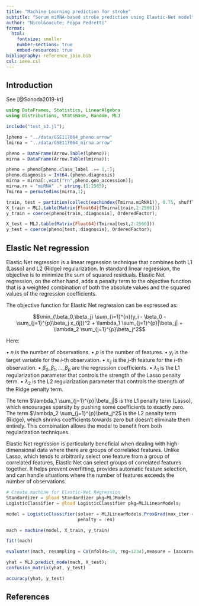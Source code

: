```yaml
---
title: "Machine Learning prediction for stroke"
subtitle: "Serum miRNA-based stroke prediction using Elastic-Net model"
author: "Nicol&oacute; Foppa Pedretti"
format: 
  html:
    fontsize: smaller
    number-sections: true
    embed-resources: true
bibliography: reference_jbio.bib
csl: ieee.csl
---
```


## Introduction

See [@Sonoda2019-kt]

```julia
using DataFrames, Statistics, LinearAlgebra
using Distributions, StatsBase, Random, MLJ

include("test_s3.jl");
```


```julia
lpheno = "../data/GSE117064_pheno.arrow"
lmirna = "../data/GSE117064_mirna.arrow"

pheno = DataFrame(Arrow.Table(lpheno));
mirna = DataFrame(Arrow.Table(lmirna));
```


```julia
pheno = pheno[pheno.class_label .== 1,:];
pheno.diagnosis = Int64.(pheno.diagnosis)
mirna = mirna[:,vcat("rn",pheno.geo_accession)];
mirna.rn = "miRNA" .* string.(1:2565);
Tmirna = permutedims(mirna,1);
```


```julia
train, test = partition(collect(eachindex(Tmirna.miRNA1)), 0.75, shuffle=true, rng=111)
X_train = MLJ.table(Matrix{Float64}(Tmirna[train,2:2566]))
y_train = coerce(pheno[train,:diagnosis], OrderedFactor);

X_test = MLJ.table(Matrix{Float64}(Tmirna[test,2:2566]))
y_test = coerce(pheno[test,:diagnosis], OrderedFactor);
```

## Elastic Net regression

Elastic Net regression is a linear regression technique that combines both L1 (Lasso) and L2 (Ridge) regularization. In standard linear regression, the objective is to minimize the sum of squared residuals. Elastic Net regression, on the other hand, adds a penalty term to the objective function that is a weighted combination of both the absolute values and the squared values of the regression coefficients.

The objective function for Elastic Net regression can be expressed as:

$$\min_{\beta_0,\beta_j} \sum_{i=1}^{n}(y_i - \beta_0 - \sum_{j=1}^{p}\beta_j x_{ij})^2 + \lambda_1 \sum_{j=1}^{p}|\beta_j| + \lambda_2 \sum_{j=1}^{p}\beta_j^2$$

Here:

• $n$ is the number of observations.
• $p$ is the number of features.
• $y_i$ is the target variable for the $i$-th observation.
• $x_{ij}$ is the $j$-th feature for the $i$-th observation.
• $\beta_0, \beta_1, \ldots, \beta_p$ are the regression coefficients.
• $\lambda_1$ is the L1 regularization parameter that controls the strength of the Lasso penalty term.
• $\lambda_2$ is the L2 regularization parameter that controls the strength of the Ridge penalty term.

The term $\lambda_1 \sum_{j=1}^{p}|\beta_j|$ is the L1 penalty term (Lasso), which encourages sparsity by pushing some coefficients to exactly zero. The term $\lambda_2 \sum_{j=1}^{p}\beta_j^2$ is the L2 penalty term (Ridge), which shrinks coefficients towards zero but doesn't eliminate them entirely. This combination allows the model to benefit from both regularization techniques.

Elastic Net regression is particularly beneficial when dealing with high-dimensional data where there are groups of correlated features. Unlike Lasso, which tends to arbitrarily select one feature from a group of correlated features, Elastic Net can select groups of correlated features together. It helps prevent overfitting, provides automatic feature selection, and can handle situations where the number of features exceeds the number of observations.

```julia
# Create machine for Elastic-Net Regression 
Standardizer = @load Standardizer pkg=MLJModels
LogisticClassifier = @load LogisticClassifier pkg=MLJLinearModels;
```

```julia
model = LogisticClassifier(solver = MLJLinearModels.ProxGrad(max_iter = 10000),
                           penalty = :en)
```

```julia
mach = machine(model, X_train, y_train) 
```

```julia
fit!(mach)
```

```julia
evaluate!(mach, resampling = CV(nfolds=10, rng=1234),measure = [accuracy])
```

```julia
yhat = MLJ.predict_mode(mach, X_test);
confusion_matrix(yhat, y_test)
```

```julia
accuracy(yhat, y_test)
```


## References

::: {#refs}
:::

